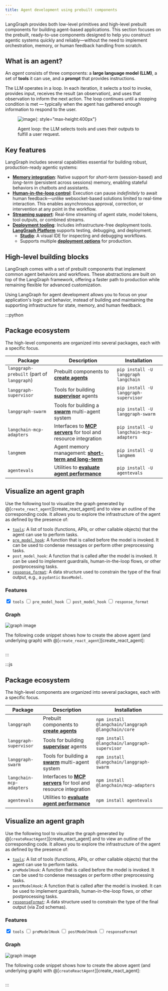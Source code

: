 ```yaml
---
title: Agent development using prebuilt components
---
```


LangGraph provides both low-level primitives and high-level prebuilt components for building agent-based applications. This section focuses on the prebuilt, ready-to-use components designed to help you construct agentic systems quickly and reliably—without the need to implement orchestration, memory, or human feedback handling from scratch.

## What is an agent?

An _agent_ consists of three components: a **large language model (LLM)**, a set of **tools** it can use, and a **prompt** that provides instructions.

The LLM operates in a loop. In each iteration, it selects a tool to invoke, provides input, receives the result (an observation), and uses that observation to inform the next action. The loop continues until a stopping condition is met — typically when the agent has gathered enough information to respond to the user.

<figure markdown="1">

![image](./assets/agent.png){: style="max-height:400px"}

<figcaption>Agent loop: the LLM selects tools and uses their outputs to fulfill a user request.</figcaption>
</figure>

## Key features

LangGraph includes several capabilities essential for building robust, production-ready agentic systems:

* [**Memory integration**](../how-tos/memory/add-memory): Native support for _short-term_ (session-based) and _long-term_ (persistent across sessions) memory, enabling stateful behaviors in chatbots and assistants.
* [**Human-in-the-loop control**](../concepts/human_in_the_loop): Execution can pause _indefinitely_ to await human feedback—unlike websocket-based solutions limited to real-time interaction. This enables asynchronous approval, correction, or intervention at any point in the workflow.
* [**Streaming support**](../how-tos/streaming): Real-time streaming of agent state, model tokens, tool outputs, or combined streams.
* [**Deployment tooling**](../tutorials/langgraph-platform/local-server): Includes infrastructure-free deployment tools. [**LangGraph Platform**](https://langchain-ai.github.io/langgraph/concepts/langgraph_platform/) supports testing, debugging, and deployment.
  * **[Studio](https://langchain-ai.github.io/langgraph/concepts/langgraph_studio/)**: A visual IDE for inspecting and debugging workflows.
  * Supports multiple [**deployment options**](https://langchain-ai.github.io/langgraph/concepts/deployment_options.md) for production.

## High-level building blocks

LangGraph comes with a set of prebuilt components that implement common agent behaviors and workflows. These abstractions are built on top of the LangGraph framework, offering a faster path to production while remaining flexible for advanced customization.

Using LangGraph for agent development allows you to focus on your application's logic and behavior, instead of building and maintaining the supporting infrastructure for state, memory, and human feedback.

:::python
## Package ecosystem

The high-level components are organized into several packages, each with a specific focus.

| Package                                    | Description                                                                              | Installation                            |
| ------------------------------------------ | ---------------------------------------------------------------------------------------- | --------------------------------------- |
| `langgraph-prebuilt` (part of `langgraph`) | Prebuilt components to [**create agents**](./agents)                                  | `pip install -U langgraph langchain`    |
| `langgraph-supervisor`                     | Tools for building [**supervisor**](./multi-agent#supervisor) agents                  | `pip install -U langgraph-supervisor`   |
| `langgraph-swarm`                          | Tools for building a [**swarm**](./multi-agent#swarm) multi-agent system              | `pip install -U langgraph-swarm`        |
| `langchain-mcp-adapters`                   | Interfaces to [**MCP servers**](./mcp) for tool and resource integration              | `pip install -U langchain-mcp-adapters` |
| `langmem`                                  | Agent memory management: [**short-term and long-term**](../how-tos/memory/add-memory) | `pip install -U langmem`                |
| `agentevals`                               | Utilities to [**evaluate agent performance**](./evals)                                | `pip install -U agentevals`             |

## Visualize an agent graph

Use the following tool to visualize the graph generated by
@[`create_react_agent`][create_react_agent]
and to view an outline of the corresponding code.
It allows you to explore the infrastructure of the agent as defined by the presence of:

* [`tools`](../how-tos/tool-calling): A list of tools (functions, APIs, or other callable objects) that the agent can use to perform tasks.
* [`pre_model_hook`](../how-tos/create-react-agent-manage-message-history.ipynb): A function that is called before the model is invoked. It can be used to condense messages or perform other preprocessing tasks.
* `post_model_hook`: A function that is called after the model is invoked. It can be used to implement guardrails, human-in-the-loop flows, or other postprocessing tasks.
* [`response_format`](../agents/agents#6-configure-structured-output): A data structure used to constrain the type of the final output, e.g., a `pydantic` `BaseModel`.

<div class="agent-layout">
  <div class="agent-graph-features-container">
    <div class="agent-graph-features">
      <h3 class="agent-section-title">Features</h3>
      <label><input type="checkbox" id="tools" checked> <code>tools</code></label>
      <label><input type="checkbox" id="pre_model_hook"> <code>pre_model_hook</code></label>
      <label><input type="checkbox" id="post_model_hook"> <code>post_model_hook</code></label>
      <label><input type="checkbox" id="response_format"> <code>response_format</code></label>
    </div>
  </div>

  <div class="agent-graph-container">
    <h3 class="agent-section-title">Graph</h3>
    <img id="agent-graph-img" src="../assets/react_agent_graphs/0001.svg" alt="graph image" style="max-width: 100%;"/>
  </div>
</div>

The following code snippet shows how to create the above agent (and underlying graph) with
@[`create_react_agent`][create_react_agent]:

<div class="language-python">
  <pre><code id="agent-code" class="language-python"></code></pre>
</div>

<script>

function getCheckedValue(id) {
return document.getElementById(id).checked ? "1" : "0";
}

function getKey() {
return [
getCheckedValue("response_format"),
getCheckedValue("post_model_hook"),
getCheckedValue("pre_model_hook"),
getCheckedValue("tools")
].join("");
}

function generateCodeSnippet({ tools, pre, post, response }) {
const lines = [
"from langgraph.prebuilt import create_react_agent",
"from langchain_openai import ChatOpenAI"
];

if (response) lines.push("from pydantic import BaseModel");

lines.push("", 'model = ChatOpenAI("o4-mini")', "");

if (tools) {
lines.push(
"def tool() -> None:",
'    """Testing tool."""',
"    ...",
""
);
}

if (pre) {
lines.push(
"def pre_model_hook() -> None:",
'    """Pre-model hook."""',
"    ...",
""
);
}

if (post) {
lines.push(
"def post_model_hook() -> None:",
'    """Post-model hook."""',
"    ...",
""
);
}

if (response) {
lines.push(
"class ResponseFormat(BaseModel):",
'    """Response format for the agent."""',
"    result: str",
""
);
}

lines.push("agent = create_react_agent(");
lines.push("    model,");

if (tools) lines.push("    tools=[tool],");
if (pre) lines.push("    pre_model_hook=pre_model_hook,");
if (post) lines.push("    post_model_hook=post_model_hook,");
if (response) lines.push("    response_format=ResponseFormat,");

lines.push(")", "", "# Visualize the graph", "# For Jupyter or GUI environments:", "agent.get_graph().draw_mermaid_png()", "", "# To save PNG to file:", "png_data = agent.get_graph().draw_mermaid_png()", "with open(\"graph.png\", \"wb\") as f:", "    f.write(png_data)", "", "# For terminal/ASCII output:", "agent.get_graph().draw_ascii()");

return lines.join("\n");
}

async function render() {
const key = getKey();
document.getElementById("agent-graph-img").src = `../assets/react_agent_graphs/${key}.svg`;

const state = {
tools: document.getElementById("tools").checked,
pre: document.getElementById("pre_model_hook").checked,
post: document.getElementById("post_model_hook").checked,
response: document.getElementById("response_format").checked
};

document.getElementById("agent-code").textContent = generateCodeSnippet(state);
}

function initializeWidget() {
render(); // no need for `await` here
document.querySelectorAll(".agent-graph-features input").forEach((input) => {
input.addEventListener("change", render);
});
}

// Init for both full reload and SPA nav (used by MkDocs Material)
window.addEventListener("DOMContentLoaded", initializeWidget);
document$.subscribe(initializeWidget);

</script>
:::

:::js
## Package ecosystem

The high-level components are organized into several packages, each with a specific focus.

| Package                  | Description                                                                 | Installation                                       |
| ------------------------ | --------------------------------------------------------------------------- | -------------------------------------------------- |
| `langgraph`              | Prebuilt components to [**create agents**](./agents)                     | `npm install @langchain/langgraph @langchain/core` |
| `langgraph-supervisor`   | Tools for building [**supervisor**](./multi-agent#supervisor) agents     | `npm install @langchain/langgraph-supervisor`      |
| `langgraph-swarm`        | Tools for building a [**swarm**](./multi-agent#swarm) multi-agent system | `npm install @langchain/langgraph-swarm`           |
| `langchain-mcp-adapters` | Interfaces to [**MCP servers**](./mcp) for tool and resource integration | `npm install @langchain/mcp-adapters`              |
| `agentevals`             | Utilities to [**evaluate agent performance**](./evals)                   | `npm install agentevals`                           |

## Visualize an agent graph

Use the following tool to visualize the graph generated by @[`createReactAgent`][create_react_agent] and to view an outline of the corresponding code. It allows you to explore the infrastructure of the agent as defined by the presence of:

* [`tools`](./tools): A list of tools (functions, APIs, or other callable objects) that the agent can use to perform tasks.
* `preModelHook`: A function that is called before the model is invoked. It can be used to condense messages or perform other preprocessing tasks.
* `postModelHook`: A function that is called after the model is invoked. It can be used to implement guardrails, human-in-the-loop flows, or other postprocessing tasks.
* [`responseFormat`](./agents#6-configure-structured-output): A data structure used to constrain the type of the final output (via Zod schemas).

<div class="agent-layout">
  <div class="agent-graph-features-container">
    <div class="agent-graph-features">
      <h3 class="agent-section-title">Features</h3>
      <label><input type="checkbox" id="tools" checked> <code>tools</code></label>
      <label><input type="checkbox" id="preModelHook"> <code>preModelHook</code></label>
      <label><input type="checkbox" id="postModelHook"> <code>postModelHook</code></label>
      <label><input type="checkbox" id="responseFormat"> <code>responseFormat</code></label>
    </div>
  </div>

  <div class="agent-graph-container">
    <h3 class="agent-section-title">Graph</h3>
    <img id="agent-graph-img" src="../assets/react_agent_graphs/0001.svg" alt="graph image" style="max-width: 100%;"/>
  </div>
</div>

The following code snippet shows how to create the above agent (and underlying graph) with @[`createReactAgent`][create_react_agent]:

<div class="language-typescript">
  <pre><code id="agent-code" class="language-typescript"></code></pre>
</div>

<script>

function getCheckedValue(id) {
return document.getElementById(id).checked ? "1" : "0";
}

function getKey() {
return [
getCheckedValue("responseFormat"),
getCheckedValue("postModelHook"),
getCheckedValue("preModelHook"),
getCheckedValue("tools")
].join("");
}

function dedent(strings, ...values) {
const str = String.raw({ raw: strings }, ...values)
const [space] = str.split("\n").filter(Boolean).at(0).match(/^(\s*)/)
const spaceLen = space.length
return str.split("\n").map(line => line.slice(spaceLen)).join("\n").trim()
}

Object.assign(dedent, {
offset: (size) => (strings, ...values) => {
return dedent(strings, ...values).split("\n").map(line => " ".repeat(size) + line).join("\n")
}
})

function generateCodeSnippet({ tools, pre, post, response }) {
const lines = []

lines.push(dedent`
`)

if (tools) lines.push(`import { tool } from "@langchain/core/tools";`);
if (response || tools) lines.push(`import { z } from "zod";`);

lines.push("", dedent`
const agent = createReactAgent({
llm: new ChatOpenAI({ model: "o4-mini" }),
`)

if (tools) {
lines.push(dedent.offset(2)`
tools: [
tool(() => "Sample tool output", {
name: "sampleTool",
schema: z.object({}),
}),
],
`)
}

if (pre) {
lines.push(dedent.offset(2)`
preModelHook: (state) => ({ llmInputMessages: state.messages }),
`)
}

if (post) {
lines.push(dedent.offset(2)`
postModelHook: (state) => state,
`)
}

if (response) {
lines.push(dedent.offset(2)`
responseFormat: z.object({ result: z.string() }),
`)
}

lines.push(`});`);

return lines.join("\n");
}

function render() {
const key = getKey();
document.getElementById("agent-graph-img").src = `../assets/react_agent_graphs/${key}.svg`;

const state = {
tools: document.getElementById("tools").checked,
pre: document.getElementById("preModelHook").checked,
post: document.getElementById("postModelHook").checked,
response: document.getElementById("responseFormat").checked
};

document.getElementById("agent-code").textContent = generateCodeSnippet(state);
}

function initializeWidget() {
render(); // no need for `await` here
document.querySelectorAll(".agent-graph-features input").forEach((input) => {
input.addEventListener("change", render);
});
}

// Init for both full reload and SPA nav (used by MkDocs Material)
window.addEventListener("DOMContentLoaded", initializeWidget);
document$.subscribe(initializeWidget);

</script>
:::
